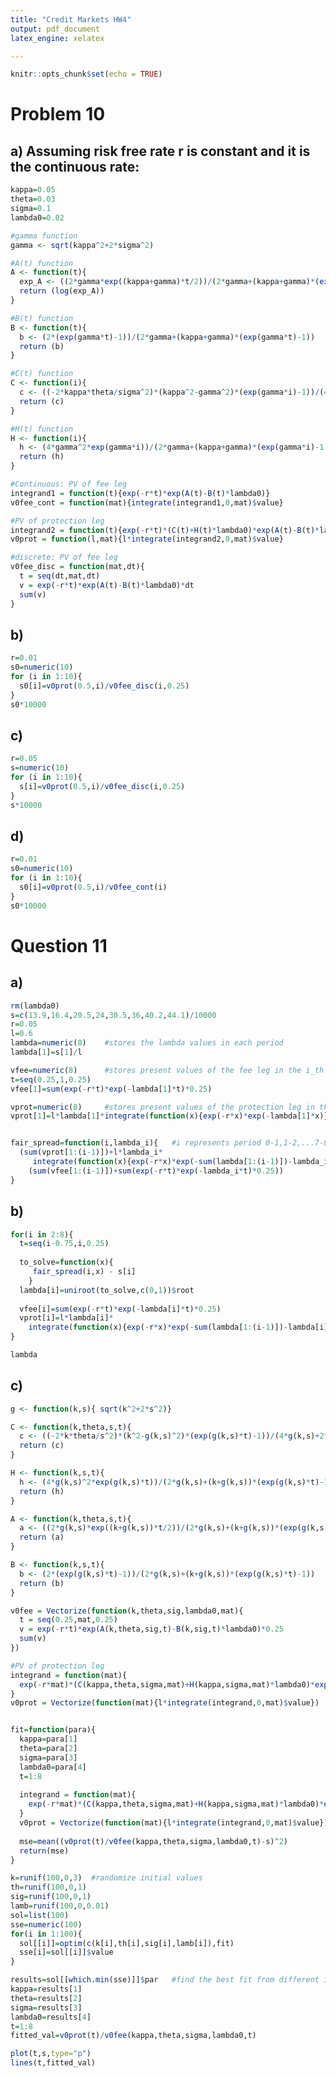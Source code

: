 ---
title: "Credit Markets HW4"
output: pdf_document
latex_engine: xelatex

---

```{r setup, include=FALSE}
knitr::opts_chunk$set(echo = TRUE)
```

# Problem 10

## a) Assuming risk free rate r is constant and it is the continuous rate:

```{r}
kappa=0.05
theta=0.03
sigma=0.1
lambda0=0.02

#gamma function
gamma <- sqrt(kappa^2+2*sigma^2)

#A(t) function
A <- function(t){
  exp_A <- ((2*gamma*exp((kappa+gamma)*t/2))/(2*gamma+(kappa+gamma)*(exp(gamma*t)-1)))^(2*kappa*theta/sigma^2)
  return (log(exp_A))
}

#B(t) function
B <- function(t){
  b <- (2*(exp(gamma*t)-1))/(2*gamma+(kappa+gamma)*(exp(gamma*t)-1))
  return (b)
}

#C(t) function
C <- function(i){
  c <- ((-2*kappa*theta/sigma^2)*(kappa^2-gamma^2)*(exp(gamma*i)-1))/(4*gamma+2*(kappa+gamma)*(exp(gamma*i)-1))
  return (c)
}

#H(t) function
H <- function(i){
  h <- (4*gamma^2*exp(gamma*i))/(2*gamma+(kappa+gamma)*(exp(gamma*i)-1))^2
  return (h)
}

#Continuous: PV of fee leg
integrand1 = function(t){exp(-r*t)*exp(A(t)-B(t)*lambda0)}
v0fee_cont = function(mat){integrate(integrand1,0,mat)$value}

#PV of protection leg
integrand2 = function(t){exp(-r*t)*(C(t)+H(t)*lambda0)*exp(A(t)-B(t)*lambda0)}
v0prot = function(l,mat){l*integrate(integrand2,0,mat)$value}

#discrete: PV of fee leg
v0fee_disc = function(mat,dt){
  t = seq(dt,mat,dt)
  v = exp(-r*t)*exp(A(t)-B(t)*lambda0)*dt
  sum(v)
}


```

## b)
```{r}
r=0.01
s0=numeric(10)
for (i in 1:10){
  s0[i]=v0prot(0.5,i)/v0fee_disc(i,0.25)
}
s0*10000
```

## c)
```{r}
r=0.05
s=numeric(10)
for (i in 1:10){
  s[i]=v0prot(0.5,i)/v0fee_disc(i,0.25)
}
s*10000
```

## d)
```{r}
r=0.01
s0=numeric(10)
for (i in 1:10){
  s0[i]=v0prot(0.5,i)/v0fee_cont(i)
}
s0*10000
```

# Question 11

## a)

```{r}
rm(lambda0)
s=c(13.9,16.4,20.5,24,30.5,36,40.2,44.1)/10000
r=0.05
l=0.6
lambda=numeric(8)    #stores the lambda values in each period
lambda[1]=s[1]/l

vfee=numeric(8)      #stores present values of the fee leg in the i_th period
t=seq(0.25,1,0.25)
vfee[1]=sum(exp(-r*t)*exp(-lambda[1]*t)*0.25)

vprot=numeric(8)     #stores present values of the protection leg in the i_th period
vprot[1]=l*lambda[1]*integrate(function(x){exp(-r*x)*exp(-lambda[1]*x)},0,1)$value


fair_spread=function(i,lambda_i){   #i represents period 0-1,1-2,...7-8 
  (sum(vprot[1:(i-1)])+l*lambda_i*
     integrate(function(x){exp(-r*x)*exp(-sum(lambda[1:(i-1)])-lambda_i*(x-i+1))},i-1,i)$value) / 
    (sum(vfee[1:(i-1)])+sum(exp(-r*t)*exp(-lambda_i*t)*0.25))
}

```


## b)

```{r}

for(i in 2:8){
  t=seq(i-0.75,i,0.25)
  
  to_solve=function(x){
     fair_spread(i,x) - s[i]   
    }
  lambda[i]=uniroot(to_solve,c(0,1))$root
  
  vfee[i]=sum(exp(-r*t)*exp(-lambda[i]*t)*0.25)
  vprot[i]=l*lambda[i]*
    integrate(function(x){exp(-r*x)*exp(-sum(lambda[1:(i-1)])-lambda[i]*(x-i+1))},i-1,i)$value
}

lambda
```

## c)

```{r}
g <- function(k,s){ sqrt(k^2+2*s^2)}

C <- function(k,theta,s,t){
  c <- ((-2*k*theta/s^2)*(k^2-g(k,s)^2)*(exp(g(k,s)*t)-1))/(4*g(k,s)+2*(k+g(k,s))*(exp(g(k,s)*t)-1))
  return (c)
}

H <- function(k,s,t){
  h <- (4*g(k,s)^2*exp(g(k,s)*t))/(2*g(k,s)+(k+g(k,s))*(exp(g(k,s)*t)-1))^2
  return (h)
}

A <- function(k,theta,s,t){
  a <- ((2*g(k,s)*exp((k+g(k,s))*t/2))/(2*g(k,s)+(k+g(k,s))*(exp(g(k,s)*t)-1)))^(2*k*theta/s^2)
  return (a)
}

B <- function(k,s,t){
  b <- (2*(exp(g(k,s)*t)-1))/(2*g(k,s)+(k+g(k,s))*(exp(g(k,s)*t)-1))
  return (b)
}

v0fee = Vectorize(function(k,theta,sig,lambda0,mat){
  t = seq(0.25,mat,0.25)
  v = exp(-r*t)*exp(A(k,theta,sig,t)-B(k,sig,t)*lambda0)*0.25
  sum(v)
})

#PV of protection leg
integrand = function(mat){
  exp(-r*mat)*(C(kappa,theta,sigma,mat)+H(kappa,sigma,mat)*lambda0)*exp(A(kappa,theta,sigma,mat)-B(kappa,sigma,mat)*lambda0)
}
v0prot = Vectorize(function(mat){l*integrate(integrand,0,mat)$value})


fit=function(para){
  kappa=para[1]
  theta=para[2]
  sigma=para[3]
  lambda0=para[4]
  t=1:8
  
  integrand = function(mat){
    exp(-r*mat)*(C(kappa,theta,sigma,mat)+H(kappa,sigma,mat)*lambda0)*exp(A(kappa,theta,sigma,mat)-B(kappa,sigma,mat)*lambda0)
  }
  v0prot = Vectorize(function(mat){l*integrate(integrand,0,mat)$value})
  
  mse=mean((v0prot(t)/v0fee(kappa,theta,sigma,lambda0,t)-s)^2)
  return(mse)
}

k=runif(100,0,3)  #randomize initial values
th=runif(100,0,1)
sig=runif(100,0,1)
lamb=runif(100,0,0.01)
sol=list(100)
sse=numeric(100)
for(i in 1:100){  
  sol[[i]]=optim(c(k[i],th[i],sig[i],lamb[i]),fit)
  sse[i]=sol[[i]]$value
}

results=sol[[which.min(sse)]]$par   #find the best fit from different initializtions
kappa=results[1]
theta=results[2]
sigma=results[3]
lambda0=results[4]
t=1:8
fitted_val=v0prot(t)/v0fee(kappa,theta,sigma,lambda0,t)

plot(t,s,type="p")
lines(t,fitted_val)
```

